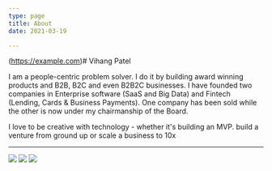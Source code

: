 ```yaml
---
type: page
title: About
date: 2021-03-19

---
```

(https://example.com)# Vihang Patel

I am a people-centric problem solver. I do it by building award winning products and B2B, B2C and even B2B2C businesses. I have founded two companies in Enterprise software (SaaS and Big Data) and Fintech (Lending, Cards & Business Payments). One company has been sold while the other is now under my chairmanship of the Board.

I love to be creative with technology - whether it's building an MVP. build a venture from ground up or scale a business to 10x

***

[![](/images/68747470733a2f2f696d672e736869656c64732e696f2f62616467652f4c696e6b6564496e2d3030373742353f7374796c653d666f722d7468652d6261646765266c6f676f3d6c696e6b6564696e266c6f676f436f6c6f723d7768697465.svg)](https://example.com)
[![](/images/68747470733a2f2f696d672e736869656c64732e696f2f62616467652f4769744875622d3130303030303f7374796c653d666f722d7468652d6261646765266c6f676f3d676974687562266c6f676f436f6c6f723d7768697465.svg)](https://example.com)
[![](/images/68747470733a2f2f696d672e736869656c64732e696f2f62616467652f547769747465722d3144413146323f7374796c653d666f722d7468652d6261646765266c6f676f3d74776974746572266c6f676f436f6c6f723d7768697465.svg)](https://example.com)